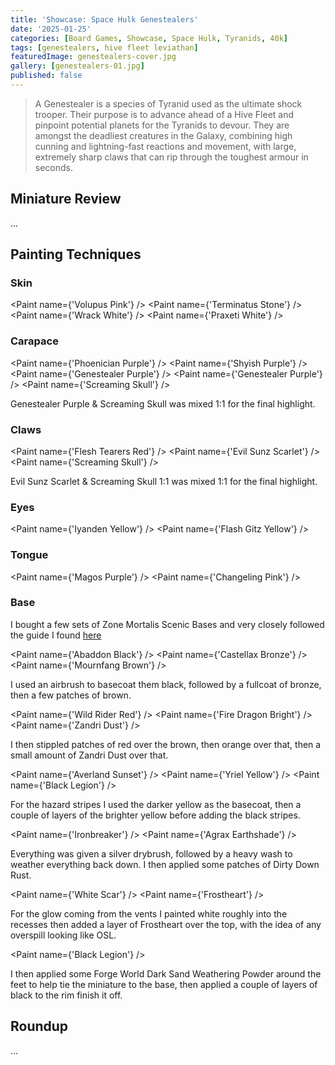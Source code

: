 ```yaml
---
title: 'Showcase: Space Hulk Genestealers'
date: '2025-01-25'
categories: [Board Games, Showcase, Space Hulk, Tyranids, 40k]
tags: [genestealers, hive fleet leviathan]
featuredImage: genestealers-cover.jpg
gallery: [genestealers-01.jpg]
published: false
---
```



> A Genestealer is a species of Tyranid used as the ultimate shock trooper. Their purpose is to advance ahead of a
> Hive Fleet and pinpoint potential planets for the Tyranids to devour. They are amongst the deadliest creatures in the
> Galaxy, combining high cunning and lightning-fast reactions and movement, with large, extremely sharp claws that can
> rip through the toughest armour in seconds.

## Miniature Review

...

## Painting Techniques

### Skin

<Paint name={'Volupus Pink'} />
<Paint name={'Terminatus Stone'} />
<Paint name={'Wrack White'} />
<Paint name={'Praxeti White'} />

### Carapace

<Paint name={'Phoenician Purple'} />
<Paint name={'Shyish Purple'} />
<Paint name={'Genestealer Purple'} />
<Paint name={'Genestealer Purple'} />
<Paint name={'Screaming Skull'} />

Genestealer Purple & Screaming Skull was mixed 1:1 for the final highlight.

### Claws

<Paint name={'Flesh Tearers Red'} />
<Paint name={'Evil Sunz Scarlet'} />
<Paint name={'Screaming Skull'} />

Evil Sunz Scarlet & Screaming Skull 1:1 was mixed 1:1 for the final highlight.

### Eyes

<Paint name={'Iyanden Yellow'} />
<Paint name={'Flash Gitz Yellow'} />

### Tongue

<Paint name={'Magos Purple'} />
<Paint name={'Changeling Pink'} />

### Base

I bought a few sets of Zone Mortalis Scenic Bases and very closely followed the guide I found
[here](https://www.realmofplastic.com/warhammer/painting-tutorial-zone-mortalis-bases)

<Paint name={'Abaddon Black'} />
<Paint name={'Castellax Bronze'} />
<Paint name={'Mournfang Brown'} />

I used an airbrush to basecoat them black, followed by a fullcoat of bronze, then a few patches of brown.

<Paint name={'Wild Rider Red'} />
<Paint name={'Fire Dragon Bright'} />
<Paint name={'Zandri Dust'} />

I then stippled patches of red over the brown, then orange over that, then a small amount of Zandri Dust over that.

<Paint name={'Averland Sunset'} />
<Paint name={'Yriel Yellow'} />
<Paint name={'Black Legion'} />

For the hazard stripes I used the darker yellow as the basecoat, then a couple of layers of the brighter yellow before
adding the black stripes.

<Paint name={'Ironbreaker'} />
<Paint name={'Agrax Earthshade'} />

Everything was given a silver drybrush, followed by a heavy wash to weather everything back down. I then applied some
patches of Dirty Down Rust.

<Paint name={'White Scar'} />
<Paint name={'Frostheart'} />

For the glow coming from the vents I painted white roughly into the recesses then added a layer of Frostheart over the
top, with the idea of any overspill looking like OSL.

<Paint name={'Black Legion'} />

I then applied some Forge World Dark Sand Weathering Powder around the feet to help tie the miniature to the base, then
applied a couple of layers of black to the rim finish it off.

## Roundup

...
